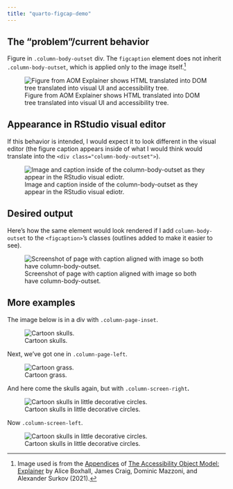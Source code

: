 ```yaml
---
title: "quarto-figcap-demo"
---
```


## The “problem”/current behavior

Figure in `.column-body-outset` div.
The `figcaption` element does not inherit `.column-body-outset`, which is applied only to the image itself.[^1]

::: column-body-outset
![Figure from AOM Explainer shows HTML translated into DOM tree translated into visual UI and accessibility tree.](images/wicg-aom-DOM-a11y-tree-min.png){#fig-aom-dom-a11y-tree fig-alt="HTML translated into DOM tree translated into visual UI and accessibility tree."}
:::

## Appearance in RStudio visual editor

If this behavior is intended, I would expect it to look different in the visual editor (the figure caption appears inside of what I would think would translate into the `<div class="column-body-outset">`).

![Image and caption inside of the column-body-outset as they appear in the RStudio visual ediotr.](images/fig-w-column-body-outset-in-rstudio-min.png){#fig-figcaption-rstudio fig-alt="Image and caption inside of the column-body-outset as they appear in the RStudio visual ediotr."}

## Desired output

Here's how the same element would look rendered if I add `column-body-outset` to the `<figcaption>`'s classes (outlines added to make it easier to see).

![Screenshot of page with caption aligned with image so both have column-body-outset.](images/figcaption-column-body-outset-min.png){#fig-figcaption-outset fig-alt="Figure with caption aligned with image so both have column-body-outset. Annotation added to show that there is an Image with class  .column-body-outset, and, below .column-body-outset class manually applied to figcaption."}

## More examples

The image below is in a div with `.column-page-inset`.

::: column-page-inset
![Cartoon skulls.](images/skulls-in-circles-min.png){#fig-skulls fig-alt="Cartoon skulls in decorative circles."}
:::

Next, we've got one in `.column-page-left`.

::: column-page-left
![Cartoon grass.](images/grass-turquoise-background-min.png){#fig-grass fig-alt="Cartoon green grass on a turquoise background."}
:::

And here come the skulls again, but with `.column-screen-right`**.**

::: column-screen-right
![Cartoon skulls in little decorative circles.](images/skulls-in-circles-min.png){#fig-skulls-2 fig-alt="Cartoon skulls in little decorative circles."}
:::

Now `.column-screen-left`.

::: column-screen-left
![Cartoon skulls in little decorative circles.](images/skulls-in-circles-min.png){#fig-skulls-3 fig-alt="Cartoon skulls in little decorative circles."}
:::

[^1]: Image used is from the [Appendices](https://wicg.github.io/aom/explainer.html#background-dom-tree-accessibility-tree-and-platform-accessibility-apis) of [The Accessibility Object Model: Explainer](https://wicg.github.io/aom/explainer.html) by Alice Boxhall, James Craig, Dominic Mazzoni, and Alexander Surkov (2021).
